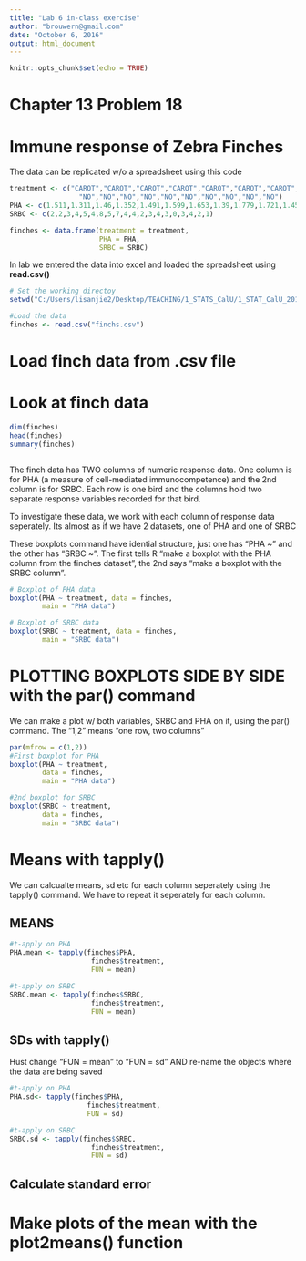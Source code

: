 ```yaml
---
title: "Lab 6 in-class exercise"
author: "brouwern@gmail.com"
date: "October 6, 2016"
output: html_document
---
```


```r
knitr::opts_chunk$set(echo = TRUE)
```

# Chapter 13 Problem 18
# Immune response of Zebra Finches

The data can be replicated w/o a spreadsheet using this code
```r
treatment <- c("CAROT","CAROT","CAROT","CAROT","CAROT","CAROT","CAROT","CAROT","CAROT","CAROT",
                 "NO","NO","NO","NO","NO","NO","NO","NO","NO","NO")
PHA <- c(1.511,1.311,1.46,1.352,1.491,1.599,1.653,1.39,1.779,1.721,1.454,1.226,1.198,1.139,1.277,1.49,0.912,1.316,1.234,1.332)
SRBC <- c(2,2,3,4,5,4,8,5,7,4,4,2,3,4,3,0,3,4,2,1)

finches <- data.frame(treatment = treatment,
                      PHA = PHA,
                      SRBC = SRBC)
```

In lab we entered the data into excel and loaded the spreadsheet using **read.csv()**
```r
# Set the working directoy
setwd("C:/Users/lisanjie2/Desktop/TEACHING/1_STATS_CalU/1_STAT_CalU_2016_by_NLB/Lab/Lab6_review")

#Load the data
finches <- read.csv("finchs.csv")
```


# Load finch data from .csv file


# Look at finch data
```r
dim(finches)
head(finches)
summary(finches)
```



```r

```


The finch data has TWO columns of numeric response data. One column is for PHA (a measure of cell-mediated immunocompetence) and the 2nd column is for SRBC.  Each row is one bird and the columns hold two separate response variables recorded for that bird.  

To investigate these data, we work with each column of response data seperately.  Its almost as if we have 2 datasets, one of PHA and one of SRBC

These boxplots command have idential structure, just one has "PHA ~" and the other has "SRBC ~ ".  The first tells R "make a boxplot with the PHA  column from the finches dataset", the 2nd says "make a boxplot with the SRBC column".


```r
# Boxplot of PHA data
boxplot(PHA ~ treatment, data = finches,
        main = "PHA data")

# Boxplot of SRBC data
boxplot(SRBC ~ treatment, data = finches,
        main = "SRBC data")
```




# PLOTTING BOXPLOTS SIDE BY SIDE with the par() command

We can make a plot w/ both variables, SRBC and PHA on it, using the par() command.  The "1,2" means "one row, two columns"

```r
par(mfrow = c(1,2))
#First boxplot for PHA
boxplot(PHA ~ treatment,
        data = finches,
        main = "PHA data")

#2nd boxplot for SRBC
boxplot(SRBC ~ treatment, 
        data = finches,
        main = "SRBC data")
```


# Means with tapply()

We can calcualte means, sd etc for each column seperately using the tapply() command.  We have to repeat it seperately for each column.

## MEANS
```r
#t-apply on PHA 
PHA.mean <- tapply(finches$PHA,
                    finches$treatment,
                    FUN = mean)

#t-apply on SRBC 
SRBC.mean <- tapply(finches$SRBC,
                    finches$treatment,
                    FUN = mean)
```



## SDs with tapply()

Hust change "FUN = mean" to "FUN = sd" AND re-name the  objects where the data are being saved


```r
#t-apply on PHA 
PHA.sd<- tapply(finches$PHA,
                   finches$treatment,
                   FUN = sd)

#t-apply on SRBC 
SRBC.sd <- tapply(finches$SRBC,
                    finches$treatment,
                    FUN = sd)
```

## Calculate standard error

# Make plots of the mean with the plot2means() function


